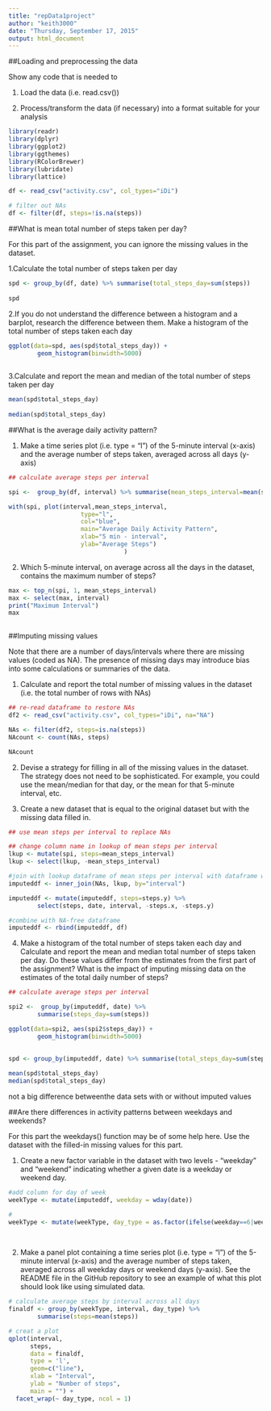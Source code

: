```yaml
---
title: "repData1project"
author: "keith3000"
date: "Thursday, September 17, 2015"
output: html_document
---
```


##Loading and preprocessing the data

Show any code that is needed to

1. Load the data (i.e. read.csv())

2. Process/transform the data (if necessary) into a format suitable for your analysis

```r
library(readr)
library(dplyr)
library(ggplot2)
library(ggthemes)
library(RColorBrewer)
library(lubridate)
library(lattice)

df <- read_csv("activity.csv", col_types="iDi")

# filter out NAs
df <- filter(df, steps=!is.na(steps))
```


##What is mean total number of steps taken per day?

For this part of the assignment, you can ignore the missing values in the dataset.

1.Calculate the total number of steps taken per day

```r
    
spd <- group_by(df, date) %>% summarise(total_steps_day=sum(steps))
 
spd
```


2.If you do not understand the difference between a histogram and a barplot, research the difference between them. Make a histogram of the total number of steps taken each day

```r
    
ggplot(data=spd, aes(spd$total_steps_day)) + 
        geom_histogram(binwidth=5000)
    
```

3.Calculate and report the mean and median of the total number of steps taken per day

```r
mean(spd$total_steps_day) 
                              
median(spd$total_steps_day)  
```

##What is the average daily activity pattern?

1. Make a time series plot (i.e. type = "l") of the 5-minute interval (x-axis) and the average number of steps taken, averaged across all days (y-axis)

```r
## calculate average steps per interval 

spi <-  group_by(df, interval) %>% summarise(mean_steps_interval=mean(steps))

with(spi, plot(interval,mean_steps_interval,
                    type="l",
                    col="blue",
                    main="Average Daily Activity Pattern",
                    xlab="5 min - interval",
                    ylab="Average Steps")
                                )
```


2. Which 5-minute interval, on average across all the days in the dataset, contains the maximum number of steps? 


```r
    
max <- top_n(spi, 1, mean_steps_interval)
max <- select(max, interval)
print("Maximum Interval")
max
    
```


##Imputing missing values

Note that there are a number of days/intervals where there are missing values (coded as NA). The presence of missing days may introduce bias into some calculations or summaries of the data.

1. Calculate and report the total number of missing values in the dataset (i.e. the total number of rows with NAs)

```r

## re-read dataframe to restore NAs
df2 <- read_csv("activity.csv", col_types="iDi", na="NA") 

NAs <- filter(df2, steps=is.na(steps))
NAcount <- count(NAs, steps)

NAcount
```

2. Devise a strategy for filling in all of the missing values in the dataset. The strategy does not need to be sophisticated. For example, you could use the mean/median for that day, or the mean for that 5-minute interval, etc.

3. Create a new dataset that is equal to the original dataset but with the missing data filled in.

```r

## use mean steps per interval to replace NAs

## change column name in lookup of mean steps per interval 
lkup <- mutate(spi, steps=mean_steps_interval)
lkup <- select(lkup, -mean_steps_interval)

#join with lookup dataframe of mean steps per interval with dataframe with NAs only
imputeddf <- inner_join(NAs, lkup, by="interval")

imputeddf <- mutate(imputeddf, steps=steps.y) %>% 
        select(steps, date, interval, -steps.x, -steps.y)

#combine with NA-free dataframe
imputeddf <- rbind(imputeddf, df)

```



4. Make a histogram of the total number of steps taken each day and Calculate and report the mean and median total number of steps taken per day. Do these values differ from the estimates from the first part of the assignment? What is the impact of imputing missing data on the estimates of the total daily number of steps?

```r
## calculate average steps per interval 

spi2 <-  group_by(imputeddf, date) %>% 
        summarise(steps_day=sum(steps))

ggplot(data=spi2, aes(spi2$steps_day)) + 
        geom_histogram(binwidth=5000)

    
spd <- group_by(imputeddf, date) %>% summarise(total_steps_day=sum(steps))
 
mean(spd$total_steps_day)
median(spd$total_steps_day)

```

not a big difference betweenthe data sets with or without imputed values


##Are there differences in activity patterns between weekdays and weekends?

For this part the weekdays() function may be of some help here. Use the dataset with the filled-in missing values for this part.

1. Create a new factor variable in the dataset with two levels - "weekday" and "weekend" indicating whether a given date is a weekday or weekend day.

```r
#add column for day of week
weekType <- mutate(imputeddf, weekday = wday(date))

#
weekType <- mutate(weekType, day_type = as.factor(ifelse(weekday==6|weekday==7, "weekend", "weekday")))
     
     
```


2. Make a panel plot containing a time series plot (i.e. type = "l") of the 5-minute interval (x-axis) and the average number of steps taken, averaged across all weekday days or weekend days (y-axis). See the README file in the GitHub repository to see an example of what this plot should look like using simulated data.

```r


# calculate average steps by interval across all days
finaldf <- group_by(weekType, interval, day_type) %>% 
        summarise(steps=mean(steps))                                              

# creat a plot
qplot(interval, 
      steps, 
      data = finaldf, 
      type = 'l', 
      geom=c("line"),
      xlab = "Interval", 
      ylab = "Number of steps", 
      main = "") +
  facet_wrap(~ day_type, ncol = 1)

```


